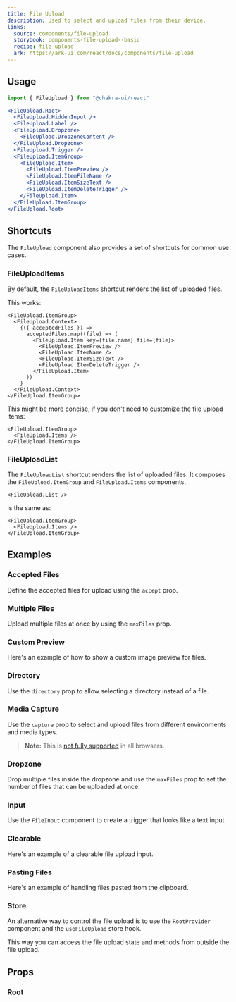 ```yaml
---
title: File Upload
description: Used to select and upload files from their device.
links:
  source: components/file-upload
  storybook: components-file-upload--basic
  recipe: file-upload
  ark: https://ark-ui.com/react/docs/components/file-upload
---
```


<ExampleTabs name="file-upload-basic" />

## Usage

```jsx
import { FileUpload } from "@chakra-ui/react"
```

```jsx
<FileUpload.Root>
  <FileUpload.HiddenInput />
  <FileUpload.Label />
  <FileUpload.Dropzone>
    <FileUpload.DropzoneContent />
  </FileUpload.Dropzone>
  <FileUpload.Trigger />
  <FileUpload.ItemGroup>
    <FileUpload.Item>
      <FileUpload.ItemPreview />
      <FileUpload.ItemFileName />
      <FileUpload.ItemSizeText />
      <FileUpload.ItemDeleteTrigger />
    </FileUpload.Item>
  </FileUpload.ItemGroup>
</FileUpload.Root>
```

## Shortcuts

The `FileUpload` component also provides a set of shortcuts for common use
cases.

### FileUploadItems

By default, the `FileUploadItems` shortcut renders the list of uploaded files.

This works:

```tsx
<FileUpload.ItemGroup>
  <FileUpload.Context>
    {({ acceptedFiles }) =>
      acceptedFiles.map((file) => (
        <FileUpload.Item key={file.name} file={file}>
          <FileUpload.ItemPreview />
          <FileUpload.ItemName />
          <FileUpload.ItemSizeText />
          <FileUpload.ItemDeleteTrigger />
        </FileUpload.Item>
      ))
    }
  </FileUpload.Context>
</FileUpload.ItemGroup>
```

This might be more concise, if you don't need to customize the file upload
items:

```tsx
<FileUpload.ItemGroup>
  <FileUpload.Items />
</FileUpload.ItemGroup>
```

### FileUploadList

The `FileUploadList` shortcut renders the list of uploaded files. It composes
the `FileUpload.ItemGroup` and `FileUpload.Items` components.

```tsx
<FileUpload.List />
```

is the same as:

```tsx
<FileUpload.ItemGroup>
  <FileUpload.Items />
</FileUpload.ItemGroup>
```

## Examples

### Accepted Files

Define the accepted files for upload using the `accept` prop.

<ExampleTabs name="file-upload-accepted-files" />

### Multiple Files

Upload multiple files at once by using the `maxFiles` prop.

<ExampleTabs name="file-upload-multiple" />

### Custom Preview

Here's an example of how to show a custom image preview for files.

<ExampleTabs name="file-upload-custom-preview" />

### Directory

Use the `directory` prop to allow selecting a directory instead of a file.

<ExampleTabs name="file-upload-directory" />

### Media Capture

Use the `capture` prop to select and upload files from different environments
and media types.

> **Note:** This is
> [not fully supported](https://caniuse.com/mdn-api_htmlinputelement_capture) in
> all browsers.

<ExampleTabs name="file-upload-media-capture" />

### Dropzone

Drop multiple files inside the dropzone and use the `maxFiles` prop to set the
number of files that can be uploaded at once.

<ExampleTabs name="file-upload-with-dropzone" />

### Input

Use the `FileInput` component to create a trigger that looks like a text input.

<ExampleTabs name="file-upload-with-input" />

### Clearable

Here's an example of a clearable file upload input.

<ExampleTabs name="file-upload-with-input-clear" />

### Pasting Files

Here's an example of handling files pasted from the clipboard.

<ExampleTabs name="file-upload-with-paste-event" />

### Store

An alternative way to control the file upload is to use the `RootProvider`
component and the `useFileUpload` store hook.

This way you can access the file upload state and methods from outside the file
upload.

<ExampleTabs name="file-upload-with-store" />

## Props

### Root

<PropTable component="FileUpload" part="Root" />
